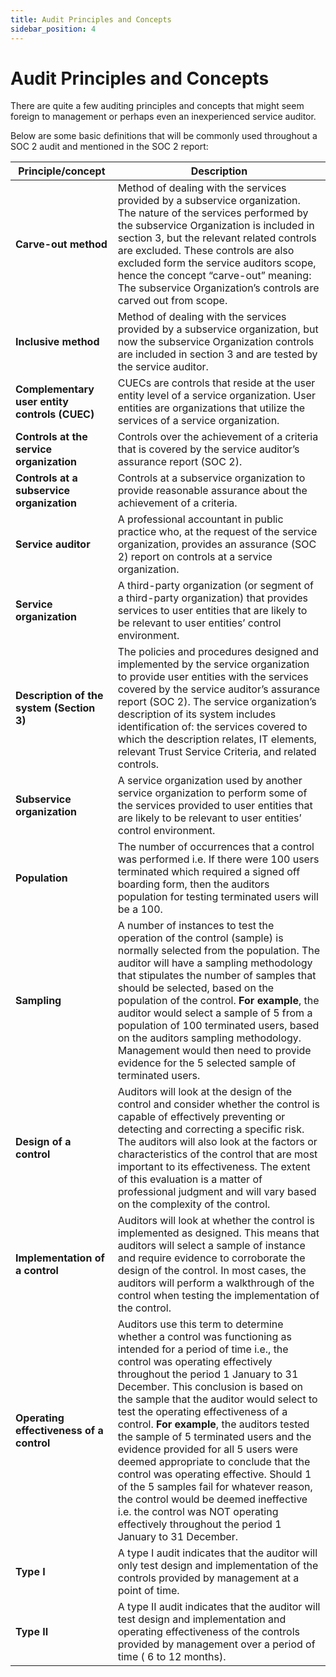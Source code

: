 ```yaml
---
title: Audit Principles and Concepts
sidebar_position: 4
---
```


# Audit Principles and Concepts

There are quite a few auditing principles and concepts that might seem foreign to management or perhaps even an inexperienced service auditor.

Below are some basic definitions that will be commonly used throughout a SOC 2 audit and mentioned in the SOC 2 report:

| **Principle/concept**                         | **Description**                                                                                                                                                                                                                                                                                                                                                                                                                                                                                                                                                                                                                                                                                                    |
| --------------------------------------------- | ------------------------------------------------------------------------------------------------------------------------------------------------------------------------------------------------------------------------------------------------------------------------------------------------------------------------------------------------------------------------------------------------------------------------------------------------------------------------------------------------------------------------------------------------------------------------------------------------------------------------------------------------------------------------------------------------------------------ |
| **Carve-out method**                          | Method of dealing with the services provided by a subservice organization. The nature of the services performed by the subservice Organization is included in section 3, but the relevant related controls are excluded. These controls are also excluded form the service auditors scope, hence the concept “carve-out” meaning: The subservice Organization’s controls are carved out from scope.                                                                                                                                                                                                                                                                                                                |
| **Inclusive method**                          | Method of dealing with the services provided by a subservice organization, but now the subservice Organization controls are included in section 3 and are tested by the service auditor.                                                                                                                                                                                                                                                                                                                                                                                                                                                                                                                           |
| **Complementary user entity controls (CUEC)** | CUECs are controls that reside at the user entity level of a service organization. User entities are organizations that utilize the services of a service organization.                                                                                                                                                                                                                                                                                                                                                                                                                                                                                                                                            |
| **Controls at the service organization**      | Controls over the achievement of a criteria that is covered by the service auditor’s assurance report (SOC 2).                                                                                                                                                                                                                                                                                                                                                                                                                                                                                                                                                                                                     |
| **Controls at a subservice organization**     | Controls at a subservice organization to provide reasonable assurance about the achievement of a criteria.                                                                                                                                                                                                                                                                                                                                                                                                                                                                                                                                                                                                         |
| **Service auditor**                           | A professional accountant in public practice who, at the request of the service organization, provides an assurance (SOC 2) report on controls at a service organization.                                                                                                                                                                                                                                                                                                                                                                                                                                                                                                                                          |
| **Service organization**                      | A third-party organization (or segment of a third-party organization) that provides services to user entities that are likely to be relevant to user entities’ control environment.                                                                                                                                                                                                                                                                                                                                                                                                                                                                                                                                |
| **Description of the system (Section 3)**     | The policies and procedures designed and implemented by the service organization to provide user entities with the services covered by the service auditor’s assurance report (SOC 2). The service organization’s description of its system includes identification of: the services covered to which the description relates, IT elements, relevant Trust Service Criteria, and related controls.                                                                                                                                                                                                                                                                                                                 |
| **Subservice organization**                   | A service organization used by another service organization to perform some of the services provided to user entities that are likely to be relevant to user entities’ control environment.                                                                                                                                                                                                                                                                                                                                                                                                                                                                                                                        |
| **Population**                                | The number of occurrences that a control was performed i.e. If there were 100 users terminated which required a signed off boarding form, then the auditors population for testing terminated users will be a 100.                                                                                                                                                                                                                                                                                                                                                                                                                                                                                                 |
| **Sampling**                                  | A number of instances to test the operation of the control (sample) is normally selected from the population. The auditor will have a sampling methodology that stipulates the number of samples that should be selected, based on the population of the control. **For example**, the auditor would select a sample of 5 from a population of 100 terminated users, based on the auditors sampling methodology. Management would then need to provide evidence for the 5 selected sample of terminated users.                                                                                                                                                                                                     |
| **Design of a control**                       | Auditors will look at the design of the control and consider whether the control is capable of effectively preventing or detecting and correcting a specific risk. The auditors will also look at the factors or characteristics of the control that are most important to its effectiveness. The extent of this evaluation is a matter of professional judgment and will vary based on the complexity of the control.                                                                                                                                                                                                                                                                                             |
| **Implementation of a control**               | Auditors will look at whether the control is implemented as designed. This means that auditors will select a sample of instance and require evidence to corroborate the design of the control. In most cases, the auditors will perform a walkthrough of the control when testing the implementation of the control.                                                                                                                                                                                                                                                                                                                                                                                               |
| **Operating effectiveness of a control**      | Auditors use this term to determine whether a control was functioning as intended for a period of time i.e., the control was operating effectively throughout the period 1 January to 31 December. This conclusion is based on the sample that the auditor would select to test the operating effectiveness of a control. **For example**, the auditors tested the sample of 5 terminated users and the evidence provided for all 5 users were deemed appropriate to conclude that the control was operating effective. Should 1 of the 5 samples fail for whatever reason, the control would be deemed ineffective i.e. the control was NOT operating effectively throughout the period 1 January to 31 December. |
| **Type I**                                    | A type I audit indicates that the auditor will only test design and implementation of the controls provided by management at a point of time.                                                                                                                                                                                                                                                                                                                                                                                                                                                                                                                                                                      |
| **Type II**                                   | A type II audit indicates that the auditor will test design and implementation and operating effectiveness of the controls provided by management over a period of time ( 6 to 12 months).                                                                                                                                                                                                                                                                                                                                                                                                                                                                                                                         |

